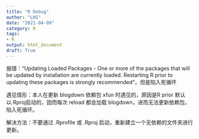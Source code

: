 ```yaml
---
title: "R Debug"
author: "LHS"
date: "2021-04-09"
category: R
tags: 
- R
output: html_document
draft: True
---
```


报错："Updating Loaded Packages - One or more of the packages that will be updated by installation are currently loaded. Restarting R prior to updating these packages is strongly recommended"，但是陷入死循环

遇见情形：本人在更新 blogdown 依赖包 xfun 时遇见的，原因是R prior 默认以.Rproj启动的，因而每次 reload 都会加载 blogdown，进而无法更新依赖包，陷入死循环。

解决方法：不要通过 .Rprofile 或 .Rproj 启动，重新建立一个无依赖的文件夹进行更新。